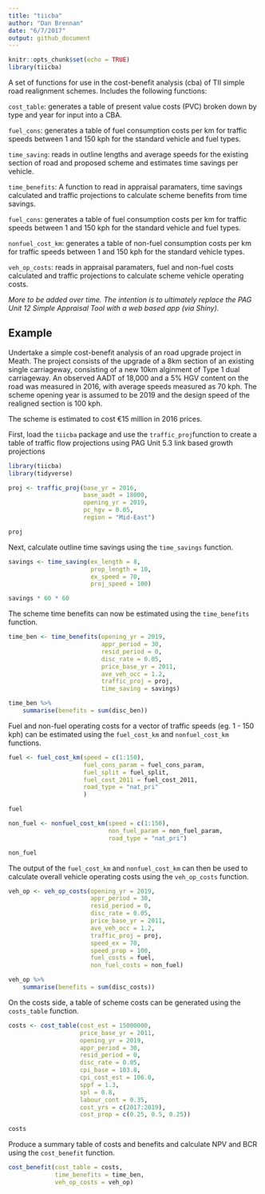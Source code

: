 ```yaml
---
title: "tiicba"
author: "Dan Brennan"
date: "6/7/2017"
output: github_document
---
```


```r
knitr::opts_chunk$set(echo = TRUE)
library(tiicba)
```

A set of functions for use in the cost-benefit analysis (cba) of TII simple road realignment schemes. Includes the following functions:

`cost_table`: generates a table of present value costs (PVC) broken down by type and year for input into a CBA.

`fuel_cons`: generates a table of fuel consumption costs per km for traffic speeds between 1 and 150 kph for the standard vehicle and fuel types.

`time_saving`: reads in outline lengths and average speeds for the existing section of road and proposed scheme and estimates time savings per vehicle.

`time_benefits`: A function to read in appraisal paramaters, time savings calculated and traffic projections to calculate scheme benefits from time savings.

`fuel_cons`: generates a table of fuel consumption costs per km for traffic speeds between 1 and 150 kph for the standard vehicle and fuel types.

`nonfuel_cost_km`: generates a table of non-fuel consumption costs per km for traffic speeds between 1 and 150 kph for the standard vehicle types.

`veh_op_costs`: reads in appraisal paramaters, fuel and non-fuel costs calculated and traffic projections to calculate scheme vehicle operating costs.

*More to be added over time. The intention is to ultimately replace the PAG Unit 12 Simple Appraisal Tool with a web based app (via Shiny).*

## Example

Undertake a simple cost-benefit analysis of an road upgrade project in Meath. The project consists of the upgrade of a 8km section of an existing single carriageway, consisting of a new 10km alginment of Type 1 dual carriageway. An observed AADT of 18,000 and a 5% HGV content on the road was measured in 2016, with average speeds measured as 70 kph. The scheme opening year is assumed to be 2019 and the design speed of the realigned section is 100 kph.

The scheme is estimated to cost €15 million in 2016 prices.

First, load the `tiicba` package and use the `traffic_proj`function to create a table of traffic flow projections using PAG Unit 5.3 link based growth projections

```r
library(tiicba)
library(tidyverse)

proj <- traffic_proj(base_yr = 2016,
                     base_aadt = 18000,
                     opening_yr = 2019,
                     pc_hgv = 0.05,
                     region = "Mid-East")

proj
```

Next, calculate outline time savings using the `time_savings` function.
```r
savings <- time_saving(ex_length = 8,
                       prop_length = 10,
                       ex_speed = 70,
                       proj_speed = 100)

savings * 60 * 60
```

The scheme time benefits can now be estimated using the `time_benefits` function.
```r
time_ben <- time_benefits(opening_yr = 2019,
                          appr_period = 30,
                          resid_period = 0,
                          disc_rate = 0.05,
                          price_base_yr = 2011,
                          ave_veh_occ = 1.2,
                          traffic_proj = proj,
                          time_saving = savings)

time_ben %>% 
    summarise(benefits = sum(disc_ben))
```

Fuel and non-fuel operating costs for a vector of traffic speeds (eg. 1 - 150 kph) can be estimated using the `fuel_cost_km` and `nonfuel_cost_km` functions.
```r
fuel <- fuel_cost_km(speed = c(1:150),
                     fuel_cons_param = fuel_cons_param,
                     fuel_split = fuel_split,
                     fuel_cost_2011 = fuel_cost_2011,
                     road_type = "nat_pri"
                     )

fuel
```

```r
non_fuel <- nonfuel_cost_km(speed = c(1:150),
                            non_fuel_param = non_fuel_param,
                            road_type = "nat_pri")

non_fuel
```

The output of the `fuel_cost_km` and `nonfuel_cost_km` can then be used to calculate overall vehicle operating costs using the `veh_op_costs` function.
```r
veh_op <- veh_op_costs(opening_yr = 2019,
                       appr_period = 30,
                       resid_period = 0,
                       disc_rate = 0.05,
                       price_base_yr = 2011,
                       ave_veh_occ = 1.2,
                       traffic_proj = proj,
                       speed_ex = 70,
                       speed_prop = 100,
                       fuel_costs = fuel,
                       non_fuel_costs = non_fuel)

veh_op %>% 
    summarise(benefits = sum(disc_costs))
```

On the costs side, a table of scheme costs can be generated using the `costs_table` function.
```r
costs <- cost_table(cost_est = 15000000,
                    price_base_yr = 2011,
                    opening_yr = 2019,
                    appr_period = 30,
                    resid_period = 0,
                    disc_rate = 0.05,
                    cpi_base = 103.8,
                    cpi_cost_est = 106.0,
                    sppf = 1.3,
                    spl = 0.8,
                    labour_cont = 0.35,
                    cost_yrs = c(2017:2019),
                    cost_prop = c(0.25, 0.5, 0.25))

costs
```

Produce a summary table of costs and benefits and calculate NPV and BCR using the `cost_benefit` function.

```r
cost_benefit(cost_table = costs,
             time_benefits = time_ben,
             veh_op_costs = veh_op)
    
```

